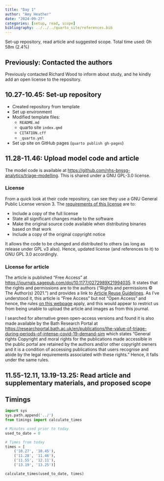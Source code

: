 ```yaml
---
title: "Day 1"
author: "Amy Heather"
date: "2024-09-27"
categories: [setup, read, scope]
bibliography: ../../../quarto_site/references.bib
---
```


::: {.callout-note}

Set-up repository, read article and suggested scope. Total time used: 0h 58m (2.4%)

:::

## Previously: Contacted the authors

Previously contacted Richard Wood to inform about study, and he kindly add an open license to the repository.

## 10.27-10.45: Set-up repository

* Created repository from template
* Set up environment
* Modified template files:
    * `README.md`
    * quarto site `index.qmd`
    * `CITATION.cff`
    * `_quarto.yml`
* Set up site on GitHub pages (`quarto publish gh-pages`)

## 11.28-11.46: Upload model code and article

The model code is available at <https://github.com/nhs-bnssg-analytics/triage-modelling>. This is shared under a GNU GPL-3.0 license.

### License

From a quick look at their code repository, can see they use a GNU General Public License version 3. The [requirements of this license](https://fossa.com/blog/open-source-software-licenses-101-gpl-v3/) are to:

* Include a copy of the full license
* State all significant changes made to the software
* Make the original source code available when distributing binaries based on that work
* Include a copy of the original copyright notice

It allows the code to be changed and distributed to others (as long as release under GPL v3 also). Hence, updated license (and references to it) to GNU GPL 3.0 accordingly.

### License for article

The article is published "Free Access" at <https://journals.sagepub.com/doi/10.1177/0272989X21994035>. It states that the rights and permissions are to the authors ("Rights and permissions © The Author(s) 2021.") and provides a link to [Article Reuse Guidelines](https://us.sagepub.com/en-us/nam/journals-permissions). As I've understood it, this article is "Free Access" but not "Open Access" and hence, the rules [on this webpage](https://us.sagepub.com/en-us/nam/pre-approved-permission-requests-journals) apply, and this would appear to restrict us from being unable to upload the article and images as from this journal.

I searched for alternative green open-access versions and found it is also made available by the Bath Research Portal at <https://researchportal.bath.ac.uk/en/publications/the-value-of-triage-during-periods-of-intense-covid-19-demand-sim> which states "General rights Copyright and moral rights for the publications made accessible in the public portal are retained by the authors and/or other copyright owners and it is a condition of accessing publications that users recognise and abide by the legal requirements associated with these rights." Hence, it falls under the same rules.

## 11.55-12.11, 13.19-13.25: Read article and supplementary materials, and proposed scope

## Timings

```python
import sys
sys.path.append('../')
from timings import calculate_times

# Minutes used prior to today
used_to_date = 0

# Times from today
times = [
    ('10.27', '10.45'),
    ('11.28', '11.46'),
    ('11.55', '12.11'),
    ('13.19', '13.25')]

calculate_times(used_to_date, times)
```